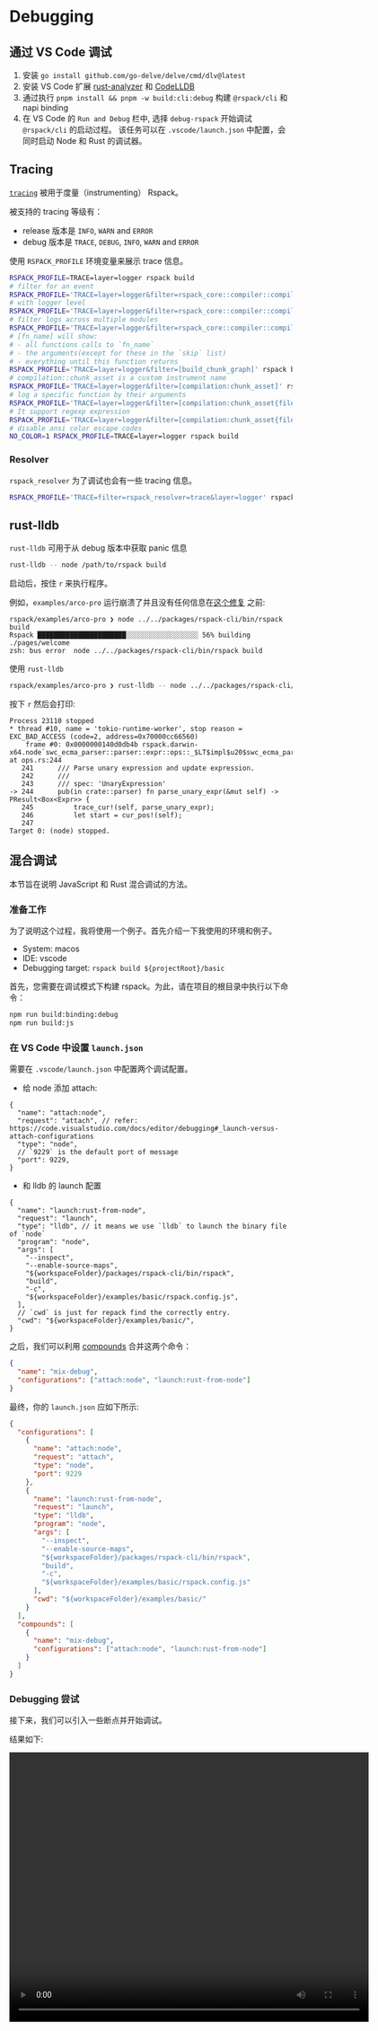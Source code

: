 # Debugging

## 通过 VS Code 调试

1. 安装 `go install github.com/go-delve/delve/cmd/dlv@latest`
2. 安装 VS Code 扩展 [rust-analyzer](https://marketplace.visualstudio.com/items?itemName=rust-lang.rust-analyzer) 和 [CodeLLDB](https://marketplace.visualstudio.com/items?itemName=vadimcn.vscode-lldb)
3. 通过执行 `pnpm install && pnpm -w build:cli:debug` 构建 `@rspack/cli` 和 napi binding
4. 在 VS Code 的 `Run and Debug` 栏中, 选择 `debug-rspack` 开始调试 `@rspack/cli` 的启动过程。 该任务可以在 `.vscode/launch.json` 中配置，会同时启动 Node 和 Rust 的调试器。

## Tracing

[`tracing`](https://crates.io/crates/tracing) 被用于度量（instrumenting） Rspack。

被支持的 tracing 等级有：

- release 版本是 `INFO`, `WARN` and `ERROR`
- debug 版本是 `TRACE`, `DEBUG`, `INFO`, `WARN` and `ERROR`

使用 `RSPACK_PROFILE` 环境变量来展示 trace 信息。

```bash
RSPACK_PROFILE=TRACE=layer=logger rspack build
# filter for an event
RSPACK_PROFILE='TRACE=layer=logger&filter=rspack_core::compiler::compilation' rspack build
# with logger level
RSPACK_PROFILE='TRACE=layer=logger&filter=rspack_core::compiler::compilation=info' rspack build
# filter logs across multiple modules
RSPACK_PROFILE='TRACE=layer=logger&filter=rspack_core::compiler::compilation,rspack_core::build_chunk_graph::code_splitter' rspack build
# [fn_name] will show:
# - all functions calls to `fn_name`
# - the arguments(except for these in the `skip` list)
# - everything until this function returns
RSPACK_PROFILE='TRACE=layer=logger&filter=[build_chunk_graph]' rspack build
# compilation::chunk_asset is a custom instrument name
RSPACK_PROFILE='TRACE=layer=logger&filter=[compilation:chunk_asset]' rspack build
# log a specific function by their arguments
RSPACK_PROFILE='TRACE=layer=logger&filter=[compilation:chunk_asset{filename="main\.js"}]' rspack build
# It support regexp expression
RSPACK_PROFILE='TRACE=layer=logger&filter=[compilation:chunk_asset{filename=".*\.js"}]' rspack build
# disable ansi color escape codes
NO_COLOR=1 RSPACK_PROFILE=TRACE=layer=logger rspack build
```

### Resolver

`rspack_resolver` 为了调试也会有一些 tracing 信息。

```bash
RSPACK_PROFILE='TRACE=filter=rspack_resolver=trace&layer=logger' rspack build
```

## rust-lldb

`rust-lldb` 可用于从 debug 版本中获取 panic 信息

```bash
rust-lldb -- node /path/to/rspack build
```

启动后，按住 `r` 来执行程序。

例如，`examples/arco-pro` 运行崩溃了并且没有任何信息在[这个修复](https://github.com/web-infra-dev/rspack/pull/3195/files) 之前:

```
rspack/examples/arco-pro ❯ node ../../packages/rspack-cli/bin/rspack build
Rspack ██████████████████████░░░░░░░░░░░░░░░░░░ 56% building ./pages/welcome
zsh: bus error  node ../../packages/rspack-cli/bin/rspack build
```

使用 `rust-lldb`

```bash
rspack/examples/arco-pro ❯ rust-lldb -- node ../../packages/rspack-cli/bin/rspack build
```

按下 `r` 然后会打印:

```
Process 23110 stopped
* thread #10, name = 'tokio-runtime-worker', stop reason = EXC_BAD_ACCESS (code=2, address=0x70000cc66560)
    frame #0: 0x0000000140d0db4b rspack.darwin-x64.node`swc_ecma_parser::parser::expr::ops::_$LT$impl$u20$swc_ecma_parser..parser..Parser$LT$I$GT$$GT$::parse_unary_expr::h29f49330a806839c(self=0x0000000000000000) at ops.rs:244
   241 	    /// Parse unary expression and update expression.
   242 	    ///
   243 	    /// spec: 'UnaryExpression'
-> 244 	    pub(in crate::parser) fn parse_unary_expr(&mut self) -> PResult<Box<Expr>> {
   245 	        trace_cur!(self, parse_unary_expr);
   246 	        let start = cur_pos!(self);
   247
Target 0: (node) stopped.
```

## 混合调试

本节旨在说明 JavaScript 和 Rust 混合调试的方法。

### 准备工作

为了说明这个过程，我将使用一个例子。首先介绍一下我使用的环境和例子。

- System: macos
- IDE: vscode
- Debugging target: `rspack build ${projectRoot}/basic`

首先，您需要在调试模式下构建 rspack。为此，请在项目的根目录中执行以下命令：

```bash
npm run build:binding:debug
npm run build:js
```

### 在 VS Code 中设置 `launch.json`

需要在 `.vscode/launch.json` 中配置两个调试配置。

- 给 node 添加 attach:

```jsonc
{
  "name": "attach:node",
  "request": "attach", // refer: https://code.visualstudio.com/docs/editor/debugging#_launch-versus-attach-configurations
  "type": "node",
  // `9229` is the default port of message
  "port": 9229,
}
```

- 和 lldb 的 launch 配置

```jsonc
{
  "name": "launch:rust-from-node",
  "request": "launch",
  "type": "lldb", // it means we use `lldb` to launch the binary file of `node`
  "program": "node",
  "args": [
    "--inspect",
    "--enable-source-maps",
    "${workspaceFolder}/packages/rspack-cli/bin/rspack",
    "build",
    "-c",
    "${workspaceFolder}/examples/basic/rspack.config.js",
  ],
  // `cwd` is just for repack find the correctly entry.
  "cwd": "${workspaceFolder}/examples/basic/",
}
```

之后，我们可以利用 [compounds](https://code.visualstudio.com/docs/editor/debugging#_compound-launch-configurations) 合并这两个命令：

```json
{
  "name": "mix-debug",
  "configurations": ["attach:node", "launch:rust-from-node"]
}
```

最终，你的 `launch.json` 应如下所示:

```json
{
  "configurations": [
    {
      "name": "attach:node",
      "request": "attach",
      "type": "node",
      "port": 9229
    },
    {
      "name": "launch:rust-from-node",
      "request": "launch",
      "type": "lldb",
      "program": "node",
      "args": [
        "--inspect",
        "--enable-source-maps",
        "${workspaceFolder}/packages/rspack-cli/bin/rspack",
        "build",
        "-c",
        "${workspaceFolder}/examples/basic/rspack.config.js"
      ],
      "cwd": "${workspaceFolder}/examples/basic/"
    }
  ],
  "compounds": [
    {
      "name": "mix-debug",
      "configurations": ["attach:node", "launch:rust-from-node"]
    }
  ]
}
```

### Debugging 尝试

接下来，我们可以引入一些断点并开始调试。

结果如下:

<video width="640" height="480" controls>
  <source
    src="https://github.com/web-infra-dev/rspack/assets/30187863/106983f7-a59e-4d9e-9001-552f4441d88b"
    type="video/mp4"
  />
  Your browser does not support the video tag.
</video>
